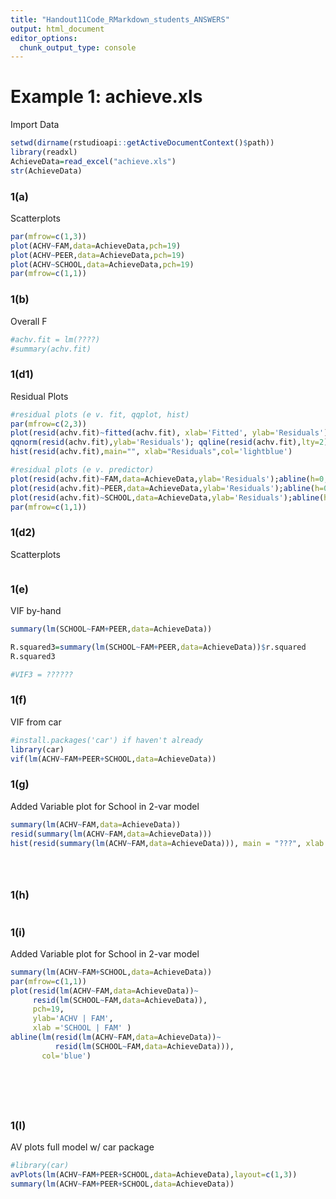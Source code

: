 ```yaml
---
title: "Handout11Code_RMarkdown_students_ANSWERS"
output: html_document
editor_options: 
  chunk_output_type: console
---
```


# Example 1: achieve.xls

Import Data

```r
setwd(dirname(rstudioapi::getActiveDocumentContext()$path))
library(readxl)  
AchieveData=read_excel("achieve.xls")
str(AchieveData)
```

### 1(a)

Scatterplots

```r
par(mfrow=c(1,3))
plot(ACHV~FAM,data=AchieveData,pch=19)
plot(ACHV~PEER,data=AchieveData,pch=19)
plot(ACHV~SCHOOL,data=AchieveData,pch=19)
par(mfrow=c(1,1))

```

### 1(b)

Overall F

```r
#achv.fit = lm(????)
#summary(achv.fit)


```

### 1(d1)

Residual Plots

```r
#residual plots (e v. fit, qqplot, hist)
par(mfrow=c(2,3))
plot(resid(achv.fit)~fitted(achv.fit), xlab='Fitted', ylab='Residuals');abline(h=0,lty=2)
qqnorm(resid(achv.fit),ylab='Residuals'); qqline(resid(achv.fit),lty=2)
hist(resid(achv.fit),main="", xlab="Residuals",col='lightblue')

#residual plots (e v. predictor)
plot(resid(achv.fit)~FAM,data=AchieveData,ylab='Residuals');abline(h=0,lty=2)
plot(resid(achv.fit)~PEER,data=AchieveData,ylab='Residuals');abline(h=0,lty=2)
plot(resid(achv.fit)~SCHOOL,data=AchieveData,ylab='Residuals');abline(h=0,lty=2)
par(mfrow=c(1,1))

```

### 1(d2)

Scatterplots

```r






```

### 1(e)

VIF by-hand

```r
summary(lm(SCHOOL~FAM+PEER,data=AchieveData))

R.squared3=summary(lm(SCHOOL~FAM+PEER,data=AchieveData))$r.squared
R.squared3

#VIF3 = ??????


```

### 1(f)

VIF from car

```r
#install.packages('car') if haven't already
library(car)
vif(lm(ACHV~FAM+PEER+SCHOOL,data=AchieveData))

```

### 1(g)

Added Variable plot for School in 2-var model

```r
summary(lm(ACHV~FAM,data=AchieveData))
resid(summary(lm(ACHV~FAM,data=AchieveData)))
hist(resid(summary(lm(ACHV~FAM,data=AchieveData))), main = "???", xlab = "???")





```

### 1(h)

```r







```

### 1(i)

Added Variable plot for School in 2-var model

```r
summary(lm(ACHV~FAM+SCHOOL,data=AchieveData))
par(mfrow=c(1,1))
plot(resid(lm(ACHV~FAM,data=AchieveData))~
     resid(lm(SCHOOL~FAM,data=AchieveData)),
     pch=19,
     ylab='ACHV | FAM', 
     xlab ='SCHOOL | FAM' )
abline(lm(resid(lm(ACHV~FAM,data=AchieveData))~
          resid(lm(SCHOOL~FAM,data=AchieveData))),
       col='blue')







```

### 1(l)

AV plots full model w/ car package

```r
#library(car)
avPlots(lm(ACHV~FAM+PEER+SCHOOL,data=AchieveData),layout=c(1,3))
summary(lm(ACHV~FAM+PEER+SCHOOL,data=AchieveData))

```
